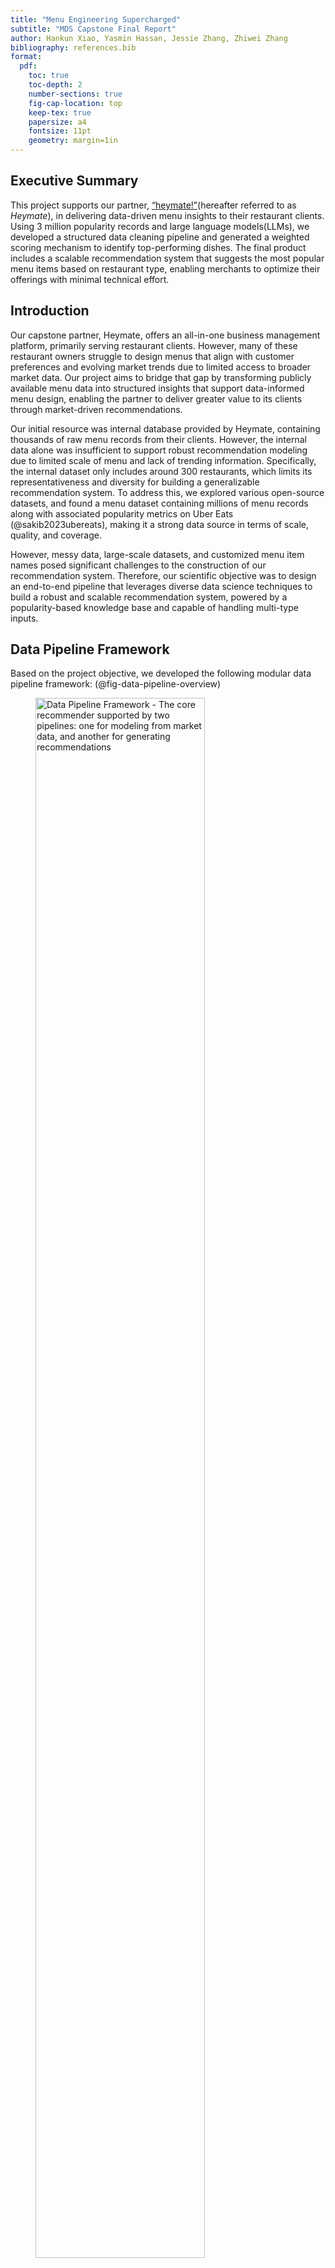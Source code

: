```yaml
---
title: "Menu Engineering Supercharged"
subtitle: "MDS Capstone Final Report"
author: Hankun Xiao, Yasmin Hassan, Jessie Zhang, Zhiwei Zhang
bibliography: references.bib
format:
  pdf:
    toc: true
    toc-depth: 2
    number-sections: true
    fig-cap-location: top
    keep-tex: true
    papersize: a4
    fontsize: 11pt
    geometry: margin=1in
---
```


## Executive Summary

This project supports our partner, ["heymate!"](https://www.heymate.ca)(hereafter referred to as *Heymate*), in delivering data-driven menu insights to their restaurant clients. Using 3 million popularity records and large language models(LLMs), we developed a structured data cleaning pipeline and generated a weighted scoring mechanism to identify top-performing dishes. The final product includes a scalable recommendation system that suggests the most popular menu items based on restaurant type, enabling merchants to optimize their offerings with minimal technical effort.

## Introduction

Our capstone partner, Heymate, offers an all-in-one business management platform, primarily serving restaurant clients. However, many of these restaurant owners struggle to design menus that align with customer preferences and evolving market trends due to limited access to broader market data. Our project aims to bridge that gap by transforming publicly available menu data into structured insights that support data-informed menu design, enabling the partner to deliver greater value to its clients through market-driven recommendations.

Our initial resource was internal database provided by Heymate, containing thousands of raw menu records from their clients. However, the internal data alone was insufficient to support robust recommendation modeling due to limited scale of menu and lack of trending information. Specifically, the internal dataset only includes around 300 restaurants, which limits its representativeness and diversity for building a generalizable recommendation system. To address this, we explored various open-source datasets, and found a menu dataset containing millions of menu records along with associated popularity metrics on Uber Eats (@sakib2023ubereats), making it a strong data source in terms of scale, quality, and coverage.

However, messy data, large-scale datasets, and customized menu item names posed significant challenges to the construction of our recommendation system. Therefore, our scientific objective was to design an end-to-end pipeline that leverages diverse data science techniques to build a robust and scalable recommendation system, powered by a popularity-based knowledge base and capable of handling multi-type inputs.

\newpage

## Data Pipeline Framework

Based on the project objective, we developed the following modular data pipeline framework: (@fig-data-pipeline-overview)

![Data Pipeline Framework - The core recommender supported by two pipelines: one for modeling from market data, and another for generating recommendations](../image/final_1_data_pipeline_overview.png){#fig-data-pipeline-overview width="80%" fig-align="center"}

### Model Input Pipeline (Horizontal Workflow)

1. Data Ingestion: As mentioned in the [Introduction](#introduction), we used a Uber Eats dataset from Kaggle that covers diverse restaurant types, menu items, and descriptions.
2. Feature Engineering: As the raw dataset was quite messy, it needed to undergo a series of preprocessing and standardization process so that we can use them for further popularity score calculation. 
3. Knowledge Base Construction: Under suggestion and domain knowledge from the project partner,we buily a weighted scoring knowledge base on various popularity metrics. This serves as the foundation for capturing market trends and powering recommendations.

### Testing and Production Pipeline (Vertical Workflow)

1. Recommender Input: The recommender system can process JSON inputs from two sources, including client restaurant type from Heymate internal database, and user input of restaurant types via the web portal for real-time recommendations.
2. Recommendation Module: Based on the specified restaurant type, the engine searches the knowledge base, ranks menu items using scoring logic, and generates a tailored Recommended Item List.
3. Output Visualization: Final recommendations are displayed through a user-friendly dashboard, enabling clear interpretation and easy action on the results.

\newpage

## Transition from Framework to Data Product

Having established our framework, we shifted our focus to building a scalable data product. At its core is a recommendation engine that suggests top-performing dishes by leveraging aggregated popularity patterns from similar restaurant types.

### Data Wrangling Module

#### Exploratory Data Analysis

To support the development of a robust recommendation engine, we first conducted exploratory data analysis (EDA) to assess data quality and structure. The insights suggest the need to perform wrangling tasks for a clean, consistent, and high-quality model input dataset.

1. **Data Quality and Inconsistencies:** The raw Uber Eats data contains more than 5 million menu records, but had quality issues (shown in @tbl-null-entries), including missing metrics and inconsistent formatting. Therefore, we implemented preprocessing logic to remove all these incomplete, duplicated, or other invalid menu records, which results in around 3.2 million records for next step.

```r
library(readr)
library(knitr)

null_data <- read_csv("../data/null_entries_ubereats.csv") 
kable(null_data, caption = "Null Entries in Uber Eats dataset (Model Input Data) {#tbl-null-entries}")
```

2. **Large-Scale Data Processing:** Even after preprocessing, the dataset still contained over **3 million** records. Details of our deployment approach are discussed in the [Data Science Methods](#distributed-deployment) section.

3. **Menu Naming Variability:** Inconsistent naming of similar dishes (e.g., various forms of “seafood fried rice”) made it difficult to compare and group items. We address this challenge in detail in the [Data Cleaning Module](#data-cleaning-module).

![Seafood Fried Rice Spelling Variation](../image/final-6-seafood_fried_rice_products.png){#fig-seafood-fried-rice-var width="80%" fig-align="center"}

\newpage

#### Solution Pipeline

All wrangling tasks were encapsulated in modular Python scripts and integrated into a unified data pipeline (@fig-training-pipline). This pipeline includes:

![Solution Pipeline (Model Training)](../image/final_3_training_pipline.png){#fig-training-pipline width="80%" fig-align="center"}

1. **Data Cleaning**: To handle naming inconsistencies across restaurants, we used a GPT-powered semantic standardization pipeline to group similar items under unified labels (details in [Data Cleaning Module](#data-cleaning-module)).
2. **Cleaning Deployment**: The cleaning pipeline runs in batches via a Flask-based batch-processing mechanism for parallel execution. Each batch of raw data was processed and uploaded to generate a cleaned dataset. 
3. **Scoring and Knowledge Base**: Cleaned items are merged with key popularity metrics to build an aggregated table for popularity score computation (details in [Recommendation Algorithm](#recommendations-algorithm)).

For the model testing dataset (@fig-testing-pipline), the similar logic is applied here as Heymate's internal database also exbihits some extent of quality issues (shown in @fig-null-internal). The standardized input will pass through the recommender system to generate top-rated dish recommendations.

![Null Entries in internal dataset (Model Testing Data)](../image/final_2_null_internal.png){#fig-null-internal width="60%" fig-align="center"}

![Solution Pipeline (Model Testing)](../image/final_4_testing_pipline.png){#fig-testing-pipline width="80%" fig-align="center"}

### Data Cleaning Module

After reviewing the overall pipeline, we now take a closer look at the data cleaning component, which plays a key role in addressing inconsistencies in menu dish names and enhancing the quality of downstream recommendations.
Specifically, we want to address following issues:

- Mixed languages: Many item names contain both English and non-English text (@fig-cleaning-challenge).
- Inconsistent restaurant types: Broad categories (e.g. “American”) are mixed with specific terms (e.g. “wings”, “sandwich”), making aggregation difficult.
- Combo indicators: Expressions such as “Combo”, “Set of Two”, or “Family Meal” are used inconsistently, complicating identification.
- Quantity terms: Words like “6 Pc” add additional noise and make parsing less accurate.

![Cleaning Challenge Example](../image/final_9_cleaning_challenge.png){#fig-cleaning-challenge width="30%" fig-align="center"}

Due to limited time, we decided to utilize GPT API as it can achieve semantic inference, format alignment, as well as language processing more efficiently while maintaining quality. We developed prompts that includes two main parts:

1. System prompt: Defines the input and output schema as well as cleaning rules, such as how to identify the core dish name, extract up to five descriptors, determine whether an item is a combo, and standardize the restaurant type.
2. User prompt: Feeds batches of raw menu rows into the model in a list of dictionary format.

The GPT model returns structured output for each menu item, including (@fig-cleaned-example):

- `dish_base`: core identity (e.g. “fried rice”).
- `dish_flavor`: tags like cooking method or toppings (e.g. [“chicken”]).
- `is_combo`: boolean indicating if the item is a combo.
- `restaurant_type_std`: standardized restaurant type aligned with Google Maps Food and Drinks category. 

![Cleaned Menu Iten Example](../image/final_10_cleaned_example.png){#fig-cleaned-example width="70%" fig-align="center"}

To ensure extraction quality and reliability, we iteratively refined our prompt engineering strategy:

- Required vs. optional fields: We clearly specified which fields (e.g. item name) must be present, and which are optional (e.g. menu description). When optional fields were missing, the model was instructed to infer based on other inputs.
- Formatting rules: We enforced strict formatting in the output, including lowercase, singular, American English spellings, to ensure consistency.
- Controlled restaurant type output: We constrained the model to select from a fixed list of restaurant types aligned with Google Maps Food and Drinks categories.
- Combo identification: We embedded recognition logic for different combo indicators, such as “set of”, “combo”, or “family meal”.
- Prompt length optimization: Through iterative testing, we shortened prompt size while maintaining output quality, helping reduce API costs.
- Row indexing: Each row in the batch was assigned a unique index to link the model’s structured output back to other features like rating or score.

With this module, we were able to clean inconsistent menu data into a structured format suitable for downstream analysis and recommendation.


### Recommendations Algorithm

![Recommendations Workflow](../image/final_5_recommendation_flow.png){#fig-rec-flow width="80%" fig-align="center"}

#### Feature Integration

Once the data cleaning module produces cleaned menu data (stored in `cleaned_menu_mds`), we enrich it by joining with the Uber Eats metadata table (`Restaurants_mds`) to reintroduce three key popularity indicators that had been excluded during the cleaning phase:

- Number of Ratings: how many users rated the dish
- Average Rating: the restaurant average rating score given by users
- Item Frequency: how often a dish appears, counting occurrences grouped by dish base, dish flavor, and restaurant type

To ensure that combination meals don’t distort the popularity signals, we filter out all entries flagged as combos (`is_combo == True`). The resulting dataset serves as the foundation for our **core knowledge base**.


### Compute Popularity Score

We applied **MinMaxScaler** to rescale frequency, rating count, and rating score to a [0, 1] range. We then calculate a weighted popularity score for each dish as follows:

`popularity_score = (0.2 * freq_scaled + 0.6 * rating_scaled + 0.2 * score_scale)`
 
Weights were selected based on testing and partner input, prioritizing review count as a signal of engagement, an approach supported by industry practices/research in similar recommendation systems (@chitalia2023yelp @alrubaye2020github).

- **60% rating count: (`rating_scaled`)** Measures how many people have reviewed; we viewed it  as the strongest proxy of broad customer engagement.
- **20% average score: (`score_scaled`)** captures perceived quality but is often biased by low volume.
- **20% frequency: (`freq_scaled`)** reflects widespread presence on menus but doesn’t always indicate desirability.  

All computed scores are stored in a SQL table: `cleaned_menu_with_popularity`
This becomes the knowledge base table used for filtering and recommendations.

### Group and Rank Dishes (Filtering & Output Logic)

At recommendation time, the system:

1. Accepts input from a restaurant partner (up to 3 restaurant types)
2. Filters the knowledge base (`cleaned_menu_with_popularity`) using:
    - Exact matches on `restaurant_type_std`
    - Filters out duplicate dishes (e.g. same base/flavor combo for the same type)
3. For multi-type requests, the popularity scores are averaged across the selected types
4. Dishes are then ranked based on their average popularity score

Finally, the top N dishes (configurable) are returned as output.


## Example Use Case: Recommending for a Pizza Restaurant

To demonstrate how the recommendation engine works in practice, we include a use case where a partner restaurant is identified as a **“pizza restaurant”**. The system filters all dishes from our cleaned Uber Eats knowledge base that match this restaurant type and scores each based on its normalized rating score, frequency, and rating count. The weighted score is then used to rank the items, returning the top 10 most relevant dishes.

As shown in the figure below @fig-rec-example, the top items for a pizza restaurant include classics like pepperoni pizza, meat lover’s pizza, and spaghetti. Less expected items like Papadia also rank highly due to strong metric combinations.

![Recommendations For a Pizza Restaurant”](../image/final-7-rec-example.png){#fig-rec-example width="80%" fig-align="center"}

### Visualization Demo: Surfacing Actionable Recommendations

![Visualization Demo”](../image/final-8-viz.png){#fig-viz-demo width="80%" fig-align="center"}

To make our recommendation results interpretable and actionable, we built a two-part visualization demo:

- **CRM Integration Mockup (Left of @fig-viz-demo):** A conceptual UI showing how Heymate’s CRM can embed our recommender. This allows managers to access top dish insights directly from their dashboard.The Heymate engineering team plans to build this interface in future development.
- **Altair Bar Chart (Right of @fig-viz-demo):** A visual of top dishes sorted by popularity score. Features include:
    - Heymate brand colors for top 3 dishes
    - Percentage labels and hover tooltips for easy exploration
    - Combined dish base and flavor names for clarity

This design ensures our scoring pipeline results are both explainable and ready for integration.

## How to Use the Data Product

We designed this product to help Heymate and its clients make informed menu decisions.

### Internal Use

This internal setup enables iterative refinement of the pipeline: 

- Data Updates: Heymate staff can upload new datasets to evaluate updates and improvements.
- Testing & QA: Input client restaurant types to verify dish name cleaning and recommendation logic.

### Client Deployment

To support merchants in aligning with current market trends, this tool enables data-driven menu decision-making:

- Restaurant Type Input: Clients select a restaurant type (e.g., “pizza restaurant”).
- Recommended Output: The system returns a list of top recommended dishes based on aggregated popularity metrics from similar restaurants.

## Data Science Methods

To build a scalable pipeline supporting both internal testing and client deployment, we applied three key data science techniques: **LLM Integration**, **Distributed Deployment**, and **Materialized View**. In the following sections, we describe how each method was applied, along with its limitations and alternative approaches considered. 

### LLM Integration

We used large language models (LLMs) to clean and standardize messy menu data. As discussed in the [Data Cleaning Module](#data-cleaning-module), the raw data was not available for direct use in our recommendation system. The LLM extracted core dish information (base, flavor, combo status, restaurant type) with high accuracy, even without full descriptions.

#### Limitation

This approach requires payment for API usage. After evaluating trade-offs between computational power and cost, we chose to use the **ChatGPT-4o mini** model. 

#### Alternative Methods Considered

- Regular Expressions: Effective for extracting structured patterns, but not feasible here due to inconsistent formatting and multilingual input.
- Custom Deep Learning Model: While potentially powerful, this would require labelled training data and significant time and computational resources. We don’t have such resources within our project scope.

### Distributed Deployment

As mentioned in the [Exploratory Data Analysis](#exploratory-data-analysis) section, the raw Uber Eats dataset originally contained over 5 million rows.To handle this volume efficiently within our project timeline, we implemented a distributed deployment infrastructure. Cleaning this dataset sequentially would have taken over 5,000 hours, so we built an HTTP-triggered batch-processing system using Flask. Each instance processed a defined batch, allowing up to 20 workers to run concurrently and achieving a 20x speedup.

Originally, we planned to use Azure Functions, aligning with our partner’s infrastructure, but security configuration issues prevented deployment. As a fallback, we deployed locally. A Looker Studio dashboard was also developed to monitor processing status and performance.

#### Limitation
The number of concurrent worker instances is limited by the ChatGPT API rate limit.

#### Alternative Approaches Considered
We evaluated other cloud deployment solutions, such as EC2 from Amazon Web Services and Google Cloud Functions from the Google Cloud Platform. However, our partner uses Microsoft Azure, and we prioritized consistency within that ecosystem. In the future, our partner’s engineering team plans to migrate our local deployment to Azure Functions, once security configurations are in place.

### Materialized View
To speed up recommendations, we implemented a Materialized View, a database optimization technique that stores query results as a physical table, reducing query time from 6 minutes to 3 seconds and making the system suitable for integration into Heymate’s CRM.

#### Limitations

- Storage Cost: Adds minor overhead due to caching, but manageable.
- Maintenance: Requires refresh after each data update. We automated refreshment after each successful data ingestion.

## Justification Over Other Products/Interfaces

There are existing solutions that rely entirely on LLMs to build AI agents for restaurant recommendations. In these systems, user inputs are translated into prompts and sent to an LLM, which generates recommendations based on its internal knowledge.

However, this approach has several clear limitations:

- LLMs are transformer-based models and are not well-suited for handling structured logic or computations involving large-scale tabular data.
- Interpretability is low: these systems often function as black boxes, making it difficult to understand or explain how the recommendations are generated.
- Lack of real market data: These models typically do not incorporate up-to-date or domain-specific datasets. In contrast, our system is built on a dataset of over 3 million real menu records, providing a much more grounded and data-driven foundation for recommendations.

## Conclusions and Recommendations

### What Problem Were We Solving?
Heymate seeks to empower its restaurant partners by offering data-driven menu recommendations that encourage customer return visits. However, partners often lack clear insights into which menu items perform well across the market and why. Our project aimed to close this gap by designing a popularity-based recommendation system that scores dishes based on the number of ratings, average rating scores, and frequency across menus, offering partners a transparent foundation for data-backed decision-making.

### How Does Our Solution Address It?
We developed a full-stack pipeline that:

- Cleans and standardizes restaurant menu data using LLMs,
- Joins the cleaned internal menu with Uber Eats data to enrich it with restaurant-level popularity signals,
- Computes a weighted popularity score using MinMaxScaler across three metrics,
- Filters and ranks menu items based on restaurant type(s),
- Visualizes the results in an interactive Altair chart for use in Heymate's CRM.

This product functions well as a minimum viable recommendation engine, particularly for restaurant partners without access to historical purchase data. Its transparent logic and simple interface make it accessible for immediate use and experimentation.
 
### Limitations

While our data product offers a practical solution for transforming raw menu data into structured insights, several limitations remain:

- **Popularity Bias:** The popularity score is based on static metrics (e.g., rating count, average score, frequency) rather than real transaction data, serving only as a proxy for customer preference. Future versions could incorporate features like price or order frequency to improve accuracy.
- **Lack of Temporal Insights:** The dataset lacks timestamped records, limiting our ability to detect seasonal trends or menu evolution over time.
- **Rigid Matching Logic:** Recommendations rely on exact restaurant type matches, limiting support for fuzzy or semantic queries like “comfort food.” This reduces flexibility for broader user intents.
- **Limited Evaluation:** Current validation is based on case studies due to a lack of real user feedback. A/B testing or real user feedback would be necessary to confirm the effectiveness.
- **Scalability Issues:** Azure deployment is pending due to resource and security limitations. The pipeline is not yet scalable enough for production use cases. 
- **Low Personalization:** The pipeline doesn’t support sub-types (e.g., “Szechuan”) or consider local trends, pricing, or user preferences, limiting personalization. 
 
### Recommendations for Heymate

To evolve this prototype into a production-ready recommender, we recommend:

- **Temporal Tracking**: Incorporate timestamped data to uncover seasonal patterns and trends.
- **Restaurant Feedback Loop**: Integrate feedback from partner restaurants to refine recommendations over time.
- **Semantic Filtering**: Support flexible, natural-language queries using embeddings or GPT-powered matching.
- **Cloud Deployment**: Deploy to Azure to support scalability and integrate directly with Heymate’s CRM system.
- **Subtype Extraction**: Enhance LLM outputs with more detailed tags (e.g. “spicy,” “gluten-free,” “vegan”) for deeper filtering.
- **Evaluation Framework**: Design structured evaluations using click data, client interviews, or business KPIs to measure impact.
 
Our product lays a foundation for scalable, transparent recommendations. With further iteration, it can evolve into a dynamic and adaptive system that supports Heymate’s long-term vision for partner success.

{{< pagebreak >}}

## References
